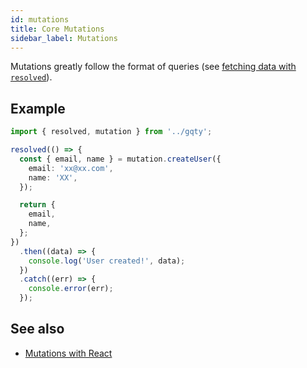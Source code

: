 ```yaml
---
id: mutations
title: Core Mutations
sidebar_label: Mutations
---
```


Mutations greatly follow the format of queries (see [fetching data with `resolved`](/docs/client/fetching-data#resolved)).

## Example

```ts
import { resolved, mutation } from '../gqty';

resolved(() => {
  const { email, name } = mutation.createUser({
    email: 'xx@xx.com',
    name: 'XX',
  });

  return {
    email,
    name,
  };
})
  .then((data) => {
    console.log('User created!', data);
  })
  .catch((err) => {
    console.error(err);
  });
```

## See also

- [Mutations with React](/docs/react/mutations)
